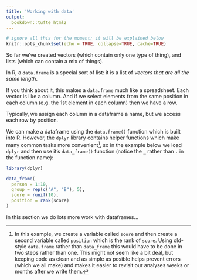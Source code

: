 ```yaml
---
title: 'Working with data'
output: 
  bookdown::tufte_html2
---
```

  
```r
# ignore all this for the moment; it will be explained below
knitr::opts_chunk$set(echo = TRUE, collapse=TRUE, cache=TRUE)
```


So far we've created vectors (which contain only one type of thing), and lists (which can contain a mix of things). 

In R, a `data.frame` is a special sort of list: it is a list of *vectors that are all the same length*. 

If you think about it, this makes a `data.frame` much like a spreadsheet. Each vector is like a column. And if we select elements from the same position in each column (e.g. the 1st element in each column) then we have a row. 

Typically, we assign each column in a dataframe a name, but we access each row by position.

We can make a dataframe using the `data.frame()` function which is built into R. However, the `dplyr` library contains helper functions which make many common tasks more convenient[^1], so in the example below we load `dplyr` and then use it's `data_frame()` function (notice the `_` rather than `.` in the function name):
  
  
[^1]: 
In this example, we create a variable called `score` and then create a second variable called `position` which is the rank of `score`. Using old-style `data.frame` rather than `data_frame` this would have to be done in two steps rather than one. This might not seem like a bit deal, but keeping code as clean and as simple as posible helps prevent errors (which we all make) and makes it easier to revisit our analyses weeks or months after we write them.

```r
library(dplyr)

data_frame(
  person = 1:10,
  group = rep(c("A", "B"), 5),
  score = runif(10),
  position = rank(score)
)
```


In this section we do lots more work with dataframes...

